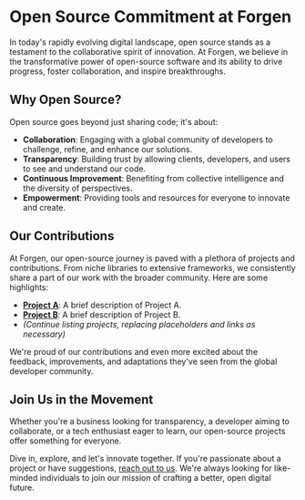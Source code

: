 # Open Source Commitment at Forgen

In today's rapidly evolving digital landscape, open source stands as a testament to the collaborative spirit of innovation. At Forgen, we believe in the transformative power of open-source software and its ability to drive progress, foster collaboration, and inspire breakthroughs.

## Why Open Source?

Open source goes beyond just sharing code; it's about:

- **Collaboration**: Engaging with a global community of developers to challenge, refine, and enhance our solutions.
- **Transparency**: Building trust by allowing clients, developers, and users to see and understand our code.
- **Continuous Improvement**: Benefiting from collective intelligence and the diversity of perspectives.
- **Empowerment**: Providing tools and resources for everyone to innovate and create.

## Our Contributions

At Forgen, our open-source journey is paved with a plethora of projects and contributions. From niche libraries to extensive frameworks, we consistently share a part of our work with the broader community. Here are some highlights:

- **[Project A](#)**: A brief description of Project A.
- **[Project B](#)**: A brief description of Project B.
- _(Continue listing projects, replacing placeholders and links as necessary)_

We're proud of our contributions and even more excited about the feedback, improvements, and adaptations they've seen from the global developer community.

## Join Us in the Movement

Whether you're a business looking for transparency, a developer aiming to collaborate, or a tech enthusiast eager to learn, our open-source projects offer something for everyone.

Dive in, explore, and let's innovate together. If you're passionate about a project or have suggestions, [reach out to us](#). We're always looking for like-minded individuals to join our mission of crafting a better, open digital future.
